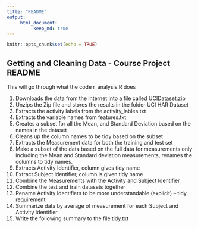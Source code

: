 ```yaml
---
title: "README"
output: 
     html_document:
          keep_md: true
---
```


```r
knitr::opts_chunk$set(echo = TRUE)
```

## Getting and Cleaning Data - Course Project README

This will go through what the code r_analysis.R does

1. Downloads the data from the internet into a file called UCIDataset.zip
2. Unzips the Zip file and stores the results in the folder UCI HAR Dataset
3. Extracts the activity labels from the activity_lables.txt
4. Extracts the variable names from features.txt
5. Creates a subset for all the Mean, and Standard Deviation based on the names in the dataset
6. Cleans up the column names to be tidy based on the subset
7. Extracts the Measurement data for both the training and test set
8. Make a subset of the data based on the full data for measurements only including the Mean and Standard deviation measurements, renames the columns to tidy names.
9. Extracts Activity Identifier, column gives tidy name
10. Extract Subject Identifier, column is given tidy name
11. Combine the Measurements with the Activity and Subject Identifier
12. Combine the test and train datasets together
13. Rename Activity Identifiers to be more understandable (explicit) -- tidy requirement
14. Summarize data by average of measurement for each Subject and Activity Identifier
15. Write the following summary to the file tidy.txt
